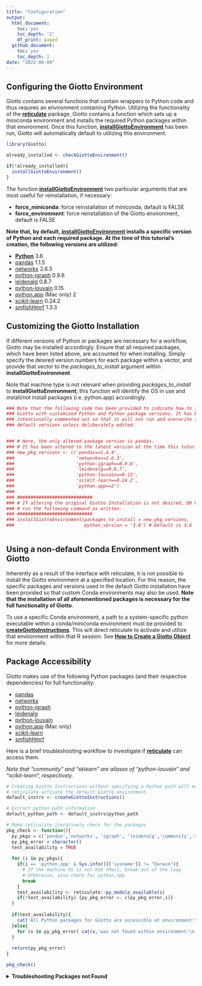```yaml
---
title: "Configuration"
output: 
  html_document:
    toc: yes
    toc_depth: '2'
    df_print: paged
  github_document:
    toc: yes
    toc_depth: 2
date: "2022-09-09"
---
```

## Configuring the Giotto Environment

Giotto contains several functions that contain wrappers to Python code and thus requires an environment containing Python. Utilizing the functionality of the [**reticulate**](https://rstudio.github.io/reticulate/) package, Giotto contains a function which sets up a miniconda environment and installs the required Python packages within that environment. Once this function, [**installGiottoEnvironment**](../reference/installGiottoEnvironment.html) has been run, Giotto will automatically default to utilizing this environment.

```r
library(Giotto)

already_installed <- checkGiottoEnvironment()

if(!already_installed){
  installGiottoEnvironment()
}
```

The function [**installGiottoEnvironment**](../reference/installGiottoEnvironment.html) two particular arguments that are most useful for reinstallation, if necessary:

 - **force_miniconda**: force reinstallation of miniconda, default is FALSE
 - **force_environment**: force reinstallation of the Giotto environment, default is FALSE

**Note that, by default, [installGiottoEnvironment](../reference/installGiottoEnvironment.html) installs a specific version of Python and each required package. At the time of this tutorial's creation, the following versions are utilized:**

 - [**Python**](https://www.python.org/) 3.6
 - [pandas](https://pandas.pydata.org/) 1.1.5
 - [networkx](https://networkx.org/) 2.6.3
 - [python-igraph](https://igraph.org/python/) 0.9.6
 - [leidenalg](https://leidenalg.readthedocs.io/en/latest/) 0.8.7
 - [python-louvain](https://python-louvain.readthedocs.io/en/latest/) 0.15
 - [python.app](https://github.com/conda-forge/python.app-feedstock) (Mac only) 2
 - [scikit-learn](https://scikit-learn.org/stable/) 0.24.2
 - [smfishHmrf](https://pypi.org/project/smfishHmrf/) 1.3.3

## Customizing the Giotto Installation

If different versions of Python or packages are necessary for a workflow, Giotto may be installed accordingly. Ensure that all required packages, which have been listed above, are accounted for when installing. Simply specify the desired version numbers for each package within a vector, and provide that vector to the *packages_to_install* argument within **installGiottoEnvironment**.

Note that machine type is not relevant when providing *packages_to_install* to **installGiottoEnvironment**; this function will identify the OS in use and install/not install packages (i.e. python.app) accordingly.


```r
### Note that the following code has been provided to indicate how to install
### Giotto with customized Python and Python package versions. It has been 
### intentionally commented out so that it will not run and overwrite the 
### default versions unless deliberately edited.


### # Here, the only altered package version is pandas.
### # It has been altered to the latest version at the time this tutorial was created.
### new_pkg_versions <- c('pandas==1.4.4',
###                       'networkx==2.6.3',
###                       'python-igraph==0.9.6',
###                       'leidenalg==0.8.7',
###                       'python-louvain==0.15',
###                       'scikit-learn==0.24.2',
###                       'python.app==2')
### 
### ############################
### # If altering the original Giotto Installation is not desired, DO NOT
### # run the following command as written.
### ############################
### installGiottoEnvironment(packages_to_install = new_pkg_versions,
###                          python_version = '3.8') # Default is 3.6



```

## Using a non-default Conda Environment with Giotto

Inherently as a result of the interface with reticulate, it is not possible to install the Giotto environment at a specified location. For this reason, the specific packages and versions used in the default Giotto installation have been provided so that custom Conda environments may also be used. **Note that the installation of all aforementioned packages is necessary for the full functionality of Giotto**. 

To use a specific Conda environment, a path to a system-specific python executable within a conda/miniconda environment must be provided to [**createGiottoInstructions**](../reference/createGiottoInstructions.html). This will direct reticulate to activate and utilize that environment within that R session. See [**How to Create a Giotto Object**](./getting_started_gobject.html) for more details.

## Package Accessibility

Giotto makes use of the following Python packages (and their respective dependencies) for full functionality:

 - [pandas](https://pandas.pydata.org/)
 - [networkx](https://networkx.org/)
 - [python-igraph](https://igraph.org/python/)
 - [leidenalg](https://leidenalg.readthedocs.io/en/latest/)
 - [python-louvain](https://python-louvain.readthedocs.io/en/latest/)
 - [python.app](https://github.com/conda-forge/python.app-feedstock) (Mac only)
 - [scikit-learn](https://scikit-learn.org/stable/)
 - [smfishHmrf](https://pypi.org/project/smfishHmrf/)

Here is a brief troubleshooting workflow to investigate if [**reticulate**](https://rstudio.github.io/reticulate/) can access them.

*Note that "community" and "sklearn" are aliases of "python-louvain" and "scikit-learn", respectively.*

```r
# Creating Giotto Instructions without specifying a Python path will make 
# reticulate activate the default Giotto environment. 
default_instrs <- createGiottoInstructions()

# Extract python path information
default_python_path <- default_instrs$python_path

# Make reticulate iteratively check for the packages
pkg_check <- function(){
  py_pkgs = c('pandas','networkx', 'igraph', 'leidenalg','community','sklearn','python.app')
  py_pkg_error = character()
  test_availability = TRUE
  
  for (i in py_pkgs){
    if(i == 'python.app' & Sys.info()[['sysname']] != "Darwin"){
      # If the machine OS is not OSX (Mac), break out of the loop
      # Otherwise, also check for python.app
      break
    }
    test_availability <- reticulate::py_module_available(i)
    if(!test_availability) {py_pkg_error <- c(py_pkg_error,i)}
  }
  
  if(test_availability){
    cat('All Python packages for Giotto are accessible at environment:\n', default_python_path)
  }else{
    for (x in py_pkg_error) cat(x,'was not found within environment:\n',default_python_path,'\n\n')
  }
  
  return(py_pkg_error)
}

pkg_check()

```

<details>
<summary>**Troubleshooting Packages not Found**</summary>
<br>
In the event that packages are inaccessible in the default installation of the Giotto miniconda environment, one troubleshooting method is provided here.

```r
# Restart the R session, while maintaining workspace variables.
# If using RStudio, the following command will do exactly that:
.rs.restartR()

# Direct reticulate to use Python within the Giotto Environment
reticulate::use_python(default_python_path)

# Check if packages exist again. Ensure function from above code block is defined.
missing_packages <- pkg_check()

retry_install <- length(missing_packages) > 0

if(retry_install){
  
  # Attempt to reinstall all packages.
  pkgs_w_versions <- c('pandas==1.1.5',
                     'networkx==2.6.3',
                     'python-igraph==0.9.6',
                     'leidenalg==0.8.7',
                     'python-louvain==0.15',
                     'scikit-learn==0.24.2',
                     'python.app==2')
  
  py_pkgs = c('pandas','networkx', 
              'igraph', 'leidenalg',
              'community','sklearn','python.app')
  
  if(Sys.info()[['sysname']] != "Darwin"){
    pkgs_w_versions = pkgs_w_versions[!grepl(pattern = 'python.app', x = pkgs_w_versions)]
    py_pkgs = py_pkgs[!grepl(pattern = 'python.app', x = py_pkgs)]
  }
  
  env_location <- reticulate::py_discover_config()$pythonhome
  partial_path_to_conda <- paste0(reticulate::miniconda_path(),'/envs/giotto_env')
  
  if(.Platform[['OS.type']] == 'unix') {
    
    conda_full_path = paste0(partial_conda_path,'/','bin/conda')
    
    # Remove all previous installations
    reticulate::conda_remove(envname = env_location,
                             packages = py_pkgs,
                             conda = conda_full_path)
    
    # Reinstall
    reticulate::conda_install(packages = pkgs_w_versions,
                              envname = env_location,
                              method = 'conda',
                              conda = conda_full_path,
                              python_version = 3.6)
    
    # Reinstall smfishhmrf with pip
    reticulate::conda_install(packages = 'smfishhmrf==1.3.3',
                              envname = env_location,
                              method = 'conda',
                              conda = conda_full_path,
                              pip = TRUE,
                              python_version = 3.6)
  }
  else if(.Platform[['OS.type']] == 'windows'){
    conda_full_path = paste0(partial_conda_path,'/','condabin/conda.bat')
    
    # Remove all previous installations
    reticulate::conda_remove(envname = env_location,
                             packages = py_pkgs,
                             conda = conda_full_path)
    
    # Reinstall
    reticulate::conda_install(packages = pkgs_w_versions,
                              envname = env_location,
                              method = 'conda',
                              conda = conda_full_path,
                              python_version = 3.6,
                              channel = c('conda-forge', 'vtraag'))
    
    # Reinstall smfishhmrf with pip
    reticulate::conda_install(packages = 'smfishhmrf==1.3.3',
                              envname = env_location,
                              method = 'conda',
                              conda = conda_full_path,
                              pip = TRUE,
                              python_version = 3.6)
    
  }
}

```

If this does not fix the issue at hand, here are some potential action items:
 
 - Remove and attempt to reinstall the Giotto environment.
     - Run [removeGiottoEnvironment](../reference/removeGiottoEnvironment.html), then terminate R.
     - Open a completely new R session, and run [installGiottoEnvironment](../reference/installGiottoEnvironment.html)
 - Post to an issue to the Giotto GitHub page [here](https://github.com/RubD/Giotto).
     - Please include the version numbers of R, Giotto, and the OS in use at the time of the issue.
 - See [FAQ](./FAQ.html).

</details>
<br>